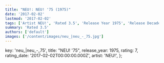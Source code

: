 ```yaml
---
title: "NEU!: NEU! '75 (1975)"
date: '2017-02-02'
lastmod: '2017-02-02'
tags: ['Artist NEU!', 'Rated 3.5', 'Release Year 1975', 'Release Decade 1970']
summary: 'Rated 3.5'
authors: ['default']
images: ['/content/images/neu_|neu_-_75.jpg']
---
```


  key: 'neu_|neu_-_75',
  title: "NEU! '75",
  release_year: 1975,
  rating: 7,
  rating_date: '2017-02-02T00:00:00.000Z',
  artist: 'NEU!',
};

<MusicRating data={data} />
